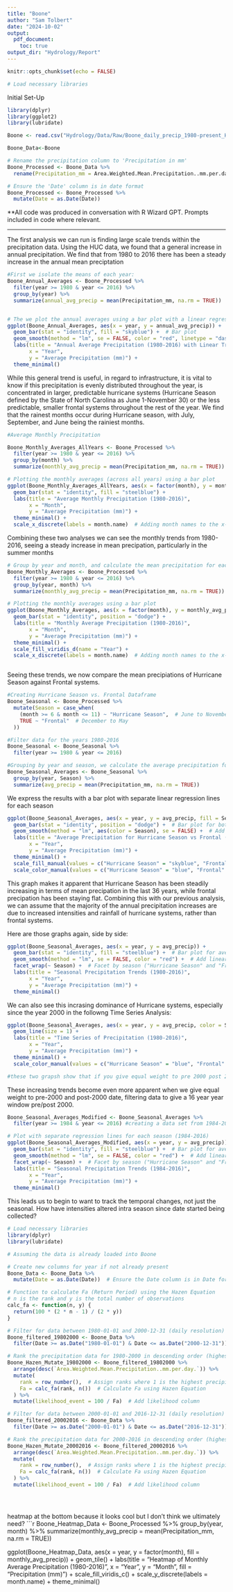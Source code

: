 ```yaml
---
title: "Boone"
author: "Sam Tolbert"
date: "2024-10-02"
output: 
  pdf_document:
    toc: true
output_dir: "Hydrology/Report"
---
```


```r
knitr::opts_chunk$set(echo = FALSE)

# Load necessary libraries


```

Initial Set-Up

```r

library(dplyr)
library(ggplot2)
library(lubridate)

Boone <- read.csv("Hydrology/Data/Raw/Boone_daily_precip_1980-present_HUC_050500010201_dayMet_split-dates-columns.csv", stringsAsFactors = TRUE)

Boone_Data<-Boone

# Rename the precipitation column to 'Precipitation in mm'
Boone_Processed <- Boone_Data %>%
  rename(Precipitation_mm = Area.Weighted.Mean.Precipitation..mm.per.day.)

# Ensure the 'Date' column is in date format
Boone_Processed <- Boone_Processed %>%
  mutate(Date = as.Date(Date))

```

**All code was produced in conversation with R Wizard GPT. Prompts included
in code where relevant.

----
The first analysis we can run is finding large scale trends within the
precipitation data. Using the HUC data, we found that a general increase in
annual precipitation. We find that from 1980 to 2016 there has been a steady
increase in the annual mean preciptation

```r

#First we isolate the means of each year:
Boone_Annual_Averages <- Boone_Processed %>%
  filter(year >= 1980 & year <= 2016) %>%
  group_by(year) %>%
  summarize(annual_avg_precip = mean(Precipitation_mm, na.rm = TRUE))


# The we plot the annual averages using a bar plot with a linear regression line
ggplot(Boone_Annual_Averages, aes(x = year, y = annual_avg_precip)) +
  geom_bar(stat = "identity", fill = "skyblue") +  # Bar plot
  geom_smooth(method = "lm", se = FALSE, color = "red", linetype = "dashed") +  # Linear regression line
  labs(title = "Annual Average Precipitation (1980-2016) with Linear Trend",
       x = "Year",
       y = "Average Precipitation (mm)") +
  theme_minimal()

```



While this general trend is useful, in regard to infrastructure,
it is vital to know if this precipitation is evenly distributed 
throughout the year, is concentrated in larger, predictable hurricane systems
(Hurricane Season defined by the State of North Carolina as June 1-November 30)
or the less predictable, smaller frontal systems throughout the rest of the
year. We find that the rainest months occur during Hurricane season, with
July, September, and June being the rainiest months.

```r

#Average Monthly Precipitation

Boone_Monthly_Averages_AllYears <- Boone_Processed %>%
  filter(year >= 1980 & year <= 2016) %>%
  group_by(month) %>%
  summarize(monthly_avg_precip = mean(Precipitation_mm, na.rm = TRUE))

# Plotting the monthly averages (across all years) using a bar plot
ggplot(Boone_Monthly_Averages_AllYears, aes(x = factor(month), y = monthly_avg_precip)) +
  geom_bar(stat = "identity", fill = "steelblue") +
  labs(title = "Average Monthly Precipitation (1980-2016)",
       x = "Month",
       y = "Average Precipitation (mm)") +
  theme_minimal() +
  scale_x_discrete(labels = month.name)  # Adding month names to the x-axis

```


Combining these two analyses we can see the monthly trends from 1980-2016, seeing
a steady increase in mean precipation, particularly in the summer months

```r

# Group by year and month, and calculate the mean precipitation for each month
Boone_Monthly_Averages <- Boone_Processed %>%
  filter(year >= 1980 & year <= 2016) %>%
  group_by(year, month) %>%
  summarize(monthly_avg_precip = mean(Precipitation_mm, na.rm = TRUE))

# Plotting the monthly averages using a bar plot
ggplot(Boone_Monthly_Averages, aes(x = factor(month), y = monthly_avg_precip, fill = factor(year))) +
  geom_bar(stat = "identity", position = "dodge") +
  labs(title = "Monthly Average Precipitation (1980-2016)",
       x = "Month",
       y = "Average Precipitation (mm)") +
  theme_minimal() +
  scale_fill_viridis_d(name = "Year") +
  scale_x_discrete(labels = month.name)  # Adding month names to the x-axis



```


Seeing these trends, we now compare the mean precipiations of Hurricane Season
against Frontal systems.
```r

#Creating Hurricane Season vs. Frontal Dataframe
Boone_Seasonal <- Boone_Processed %>%
  mutate(Season = case_when(
    (month >= 6 & month <= 11) ~ "Hurricane Season",  # June to November
    TRUE ~ "Frontal"  # December to May
  ))

#Filter data for the years 1980-2016
Boone_Seasonal <- Boone_Seasonal %>%
  filter(year >= 1980 & year <= 2016)

#Grouping by year and season, we calculate the average precipitation for each year and season
Boone_Seasonal_Averages <- Boone_Seasonal %>%
  group_by(year, Season) %>%
  summarize(avg_precip = mean(Precipitation_mm, na.rm = TRUE))
```


We express the results with a bar plot with separate linear regression lines for each season
```r

ggplot(Boone_Seasonal_Averages, aes(x = year, y = avg_precip, fill = Season)) +
  geom_bar(stat = "identity", position = "dodge") +  # Bar plot for both seasons side-by-side
  geom_smooth(method = "lm", aes(color = Season), se = FALSE) +  # Add separate linear regression lines for each season
  labs(title = "Average Precipitation for Hurricane Season vs Frontal (1980-2016)",
       x = "Year",
       y = "Average Precipitation (mm)") +
  theme_minimal() +
  scale_fill_manual(values = c("Hurricane Season" = "skyblue", "Frontal" = "orange")) +
  scale_color_manual(values = c("Hurricane Season" = "blue", "Frontal" = "red"))
```

This graph makes it apparent that Hurricane Season has been steadily increasing
in terms of mean precipation in the last 36 years, while frontal precipation
has been staying flat. Combining this with our previous analysis, we can assume
that the majority of the annual precipitation increases are due to
increased intensities and rainfall of hurricane systems,
rather than frontal systems.

Here are those graphs again, side by side:

```r
ggplot(Boone_Seasonal_Averages, aes(x = year, y = avg_precip)) +
  geom_bar(stat = "identity", fill = "steelblue") +  # Bar plot for average precipitation
  geom_smooth(method = "lm", se = FALSE, color = "red") +  # Add linear regression line
  facet_wrap(~ Season) +  # Facet by season ("Hurricane Season" and "Frontal")
  labs(title = "Seasonal Precipitation Trends (1980-2016)",
       x = "Year",
       y = "Average Precipitation (mm)") +
  theme_minimal()
```

We can also see this incrasing dominance of Hurricane systems, especially
since the year 2000 in the followng Time Series Analysis:
```r
ggplot(Boone_Seasonal_Averages, aes(x = year, y = avg_precip, color = Season, group = Season)) +
  geom_line(size = 1) +
  labs(title = "Time Series of Precipitation (1980-2016)",
       x = "Year",
       y = "Average Precipitation (mm)") +
  theme_minimal() +
  scale_color_manual(values = c("Hurricane Season" = "blue", "Frontal" = "red"))

#these two grapsh show that if you give equal weight to pre 2000 post 2000, then the frontal season shifts from a flat trend to a rising trend

```


These increasing trends become even more apparent when we give equal weight
to pre-2000 and post-2000 date, filtering data to give a 16 year 
year window pre/post 2000.


```r
Boone_Seasonal_Averages_Modified <- Boone_Seasonal_Averages %>%
  filter(year >= 1984 & year <= 2016) #creating a data set from 1984-2016

# Plot with separate regression lines for each season (1984-2016)
ggplot(Boone_Seasonal_Averages_Modified, aes(x = year, y = avg_precip)) +
  geom_bar(stat = "identity", fill = "steelblue") +  # Bar plot for average precipitation
  geom_smooth(method = "lm", se = FALSE, color = "red") +  # Add linear regression line
  facet_wrap(~ Season) +  # Facet by season ("Hurricane Season" and "Frontal")
  labs(title = "Seasonal Precipitation Trends (1984-2016)",
       x = "Year",
       y = "Average Precipitation (mm)") +
  theme_minimal()


```



This leads us to begin to want to track the temporal changes, not just the
seasonal. How have intensities altered intra season since date started being
collected?


```r


# Load necessary libraries
library(dplyr)
library(lubridate)

# Assuming the data is already loaded into Boone

# Create new columns for year if not already present
Boone_Data <- Boone_Data %>%
  mutate(Date = as.Date(Date))  # Ensure the Date column is in Date format

# Function to calculate Fa (Return Period) using the Hazen Equation
# n is the rank and y is the total number of observations
calc_fa <- function(n, y) {
  return(100 * (2 * n - 1) / (2 * y))
}

# Filter for data between 1980-01-01 and 2000-12-31 (daily resolution)
Boone_filtered_19802000 <- Boone_Data %>%
  filter(Date >= as.Date("1980-01-01") & Date <= as.Date("2000-12-31"))

# Rank the precipitation data for 1980-2000 in descending order (highest to lowest)
Boone_Hazen_Mutate_19802000 <- Boone_filtered_19802000 %>%
  arrange(desc(`Area.Weighted.Mean.Precipitation..mm.per.day.`)) %>%
  mutate(
    rank = row_number(),  # Assign ranks where 1 is the highest precipitation
    Fa = calc_fa(rank, n())  # Calculate Fa using Hazen Equation
  ) %>%
  mutate(likelihood_event = 100 / Fa)  # Add likelihood column

# Filter for data between 2000-01-01 and 2016-12-31 (daily resolution)
Boone_filtered_20002016 <- Boone_Data %>%
  filter(Date >= as.Date("2000-01-01") & Date <= as.Date("2016-12-31"))

# Rank the precipitation data for 2000-2016 in descending order (highest to lowest)
Boone_Hazen_Mutate_20002016 <- Boone_filtered_20002016 %>%
  arrange(desc(`Area.Weighted.Mean.Precipitation..mm.per.day.`)) %>%
  mutate(
    rank = row_number(),  # Assign ranks where 1 is the highest precipitation
    Fa = calc_fa(rank, n())  # Calculate Fa using Hazen Equation
  ) %>%
  mutate(likelihood_event = 100 / Fa)  # Add likelihood column





```


heatmap at the bottom because it looks cool but I don't think we ultimately need?
```r



Boone_Heatmap_Data <- Boone_Processed %>%
  group_by(year, month) %>%
  summarize(monthly_avg_precip = mean(Precipitation_mm, na.rm = TRUE))

ggplot(Boone_Heatmap_Data, aes(x = year, y = factor(month), fill = monthly_avg_precip)) +
  geom_tile() +
  labs(title = "Heatmap of Monthly Average Precipitation (1980-2016)",
       x = "Year",
       y = "Month",
       fill = "Precipitation (mm)") +
  scale_fill_viridis_c() +
  scale_y_discrete(labels = month.name) +
  theme_minimal()